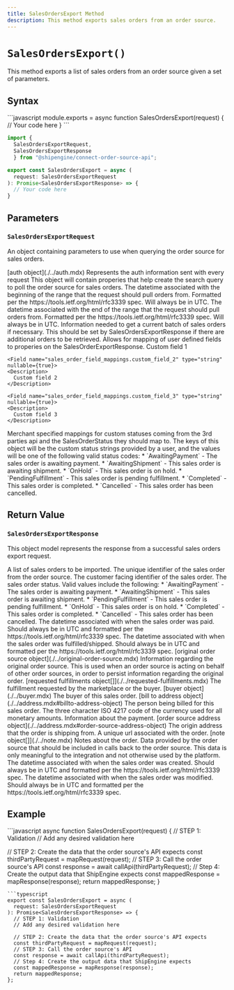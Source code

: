 ```yaml
---
title: SalesOrdersExport Method
description: This method exports sales orders from an order source.
---
```


`SalesOrdersExport()`
===========================
This method exports a list of sales orders from an order source given a set of parameters.


Syntax
-----------------------------------------------
<CodeWrapper>
```javascript
module.exports = async function SalesOrdersExport(request) {
  // Your code here
}
```

```typescript
import {
  SalesOrdersExportRequest,
  SalesOrdersExportResponse
  } from "@shipengine/connect-order-source-api";

export const SalesOrdersExport = async (
  request: SalesOrdersExportRequest
): Promise<SalesOrdersExportResponse> => {
  // Your code here
}
```
</CodeWrapper>



Parameters
-----------------------------------------------

### `SalesOrdersExportRequest`
An object containing parameters to use when querying the order source for sales orders.

<Reference>

  <Field name="auth" nullable={false}>
    <Type>
      [auth object](./../auth.mdx)
    </Type>
    <Description>
      Represents the auth information sent with every request
    </Description>
  </Field>

  <Field name="criteria" type="object" nullable={true}>
    <Description>
      This object will contain properies that help create the search query to poll the order source for sales orders.
    </Description>
  </Field>

  <Field name="criteria.from_date_time" type="string" nullable={true}>
    <Description>
      The datetime associated with the beginning of the range that the request should pull orders from.
      Formatted per the https://tools.ietf.org/html/rfc3339 spec. Will always be in UTC. 
    </Description>
  </Field>

  <Field name="criteria.to_date_time" type="string" nullable={true}>
    <Description>
      The datetime associated with the end of the range that the request should pull orders from.
      Formatted per the https://tools.ietf.org/html/rfc3339 spec. Will always be in UTC. 
    </Description>
  </Field>

  <Field name="cursor" type="string" nullable={true}>
    <Description>
      Information needed to get a current batch of sales orders if necessary. This should be set by SalesOrdersExportResponse
      if there are additional orders to be retrieved.
    </Description>
  </Field>

  <Field name="sales_order_field_mappings" type="object" nullable={true}>
    <Description>
      Allows for mapping of user defined fields to properies on the SalesOrderExportResponse.
    </Description>
  </Field>

  <Field name="sales_order_field_mappings.custom_field_1" type="string" nullable={true}>
    <Description>
      Custom field 1
    </Description>
  </Field>

    <Field name="sales_order_field_mappings.custom_field_2" type="string" nullable={true}>
    <Description>
      Custom field 2
    </Description>
  </Field>

    <Field name="sales_order_field_mappings.custom_field_3" type="string" nullable={true}>
    <Description>
      Custom field 3
    </Description>
  </Field>

  <Field name="sales_order_status_mappings" type="object" nullable={true}>
    <Description>
      Merchant specified mappings for custom statuses coming from the 3rd parties api and the SalesOrderStatus they should map to. The keys of this object will be the custom status strings provided by a user, and the values will be one of the following valid status codes: 
        * `AwaitingPayment` - The sales order is awaiting payment.
        * `AwaitingShipment` - This sales order is awaiting shipment.
        * `OnHold` - This sales order is on hold.
        * `PendingFulfillment` - This sales order is pending fulfillment.
        * `Completed` - This sales order is completed.
        * `Cancelled` - This sales order has been cancelled.
    </Description>
  </Field>

</Reference>



Return Value
-----------------------------------------------
### `SalesOrdersExportResponse`
This object model represents the response from a successful sales orders export request.

<Reference>

  <Field name="sales_orders" type="object[]" required={true}>
    <Description>
      A list of sales orders to be imported.
    </Description>
  </Field>

  <Field name="sales_orders[].order_id" type="string" required={true}>
    <Description>
      The unique identifier of the sales order from the order source.
    </Description>
  </Field>

  <Field name="sales_orders[].order_number" type="string" required={false}>
    <Description>
      The customer facing identifier of the sales order.
    </Description>
  </Field>

  <Field name="sales_orders[].status" type="string" required={true}>
    <Description>
      The sales order status. Valid values include the following:
      * `AwaitingPayment` - The sales order is awaiting payment.
      * `AwaitingShipment` - This sales order is awaiting shipment.
      * `PendingFulfillment` - This sales order is pending fulfillment.
      * `OnHold` - This sales order is on hold.
      * `Completed` - This sales order is completed.
      * `Cancelled` - This sales order has been cancelled.
    </Description>
  </Field>

  <Field name="sales_orders[].paid_date" type="string" required={false}>
    <Description>
      The datetime associated with when the sales order was paid. Should always be in UTC and
      formatted per the https://tools.ietf.org/html/rfc3339 spec.
    </Description>
  </Field>

  <Field name="sales_orders[].fulfilled_date" type="string" required={false}>
    <Description>
      The datetime associated with when the sales order was fulfilled/shipped. Should always be in UTC and
      formatted per the https://tools.ietf.org/html/rfc3339 spec.
    </Description>
  </Field>

  <Field name="sales_orders[].original_order_source" required={false}>
    <Type>
      [original order source object](./../original-order-source.mdx)
    </Type>
    <Description>
      Information regarding the original order source. This is used when an order source is acting on behalf of other order sources, in order to persist information regarding the original order.
    </Description>
  </Field>

  <Field name="sales_orders[].requested_fulfillments" required={true}>
    <Type>
      [requested fulfillments object[]](./../requested-fulfillments.mdx)
    </Type>
    <Description>
      The fulfillment requested by the marketplace or the buyer.
    </Description>
  </Field>

  <Field name="sales_orders[].buyer" required={false}>
    <Type>
      [buyer object](./../buyer.mdx)
    </Type>
    <Description>
      The buyer of this sales order.
    </Description>
  </Field>

  <Field name="sales_orders[].bill_to" required={false}>
    <Type>
      [bill to address object](./../address.mdx#billto-address-object)
    </Type>
    <Description>
      The person being billed for this sales order.
    </Description>
  </Field>

  <Field name="sales_orders[].currency" type="string" required={false}>
    <Description>
      The three character ISO 4217 code of the currency used for all monetary amounts.
    </Description>
  </Field>

  <Field name="sales_orders[].payment" type="object" required={false}>
    <Description>
      Information about the payment.
    </Description>
  </Field>

  <Field name="sales_orders[].ship_from" required={false}>
    <Type>
      [order source address object](./../address.mdx#order-source-address-object)
    </Type>
    <Description>
      The origin address that the order is shipping from.
    </Description>
  </Field>

  <Field name="sales_orders[].order_url" type="string" required={false}>
    <Description>
      A unique url associated with the order.
    </Description>
  </Field>

  <Field name="sales_orders[].notes" required={false}>
    <Type>
      [note object[]](./../note.mdx)
    </Type>
    <Description>
      Notes about the order.
    </Description>
  </Field>

  <Field name="sales_orders[].integration_context" type="string" required={false}>
    <Description>
      Data provided by the order source that should be included in calls back to the order source. This data is only meaningful to the integration and not otherwise used by the platform.
    </Description>
  </Field>

  <Field name="sales_orders[].created_date_time" type="string" required={false}>
    <Description>
      The datetime associated with when the sales order was created. Should always be in UTC and
      formatted per the https://tools.ietf.org/html/rfc3339 spec.
    </Description>
  </Field>

  <Field name="sales_orders[].modified_date_time" type="string" required={false}>
    <Description>
      The datetime associated with when the sales order was modified. Should always be in UTC and
      formatted per the https://tools.ietf.org/html/rfc3339 spec.
    </Description>
  </Field>

</Reference>

Example
-----------------------------------------------
<CodeWrapper>
```javascript
async function SalesOrdersExport(request) {
  // STEP 1: Validation
  // Add any desired validation here

  // STEP 2: Create the data that the order source's API expects
  const thirdPartyRequest = mapRequest(request);
  // STEP 3: Call the order source's API
  const response = await callApi(thirdPartyRequest);
  // Step 4: Create the output data that ShipEngine expects
  const mappedResponse = mapResponse(response);
  return mappedResponse;
}
```
```typescript
export const SalesOrdersExport = async (
  request: SalesOrdersExportRequest
): Promise<SalesOrdersExportResponse> => {
  // STEP 1: Validation
  // Add any desired validation here

  // STEP 2: Create the data that the order source's API expects
  const thirdPartyRequest = mapRequest(request);
  // STEP 3: Call the order source's API
  const response = await callApi(thirdPartyRequest);
  // Step 4: Create the output data that ShipEngine expects
  const mappedResponse = mapResponse(response);
  return mappedResponse;
};
```
</CodeWrapper>
